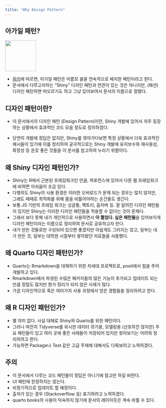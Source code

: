 ```yaml
---
title: "Why Design Pattern"
---
```


## 아가일 패턴?

<p style = 'align: center'>
  <img src='https://upload.wikimedia.org/wikipedia/commons/thumb/0/0c/PinkArgyle.svg/400px-PinkArgyle.svg.png' width = '100px'>
</p>

- <a href = 'https://en.wikipedia.org/wiki/Argyle_(pattern)' target="_blank">위키</a>에 따르면, 아가일 패턴은 마름모 꼴을 연속적으로 배치한 패턴이라고 한다. 
- 문서에서 다루고자하는 "Shiny" 디자인 패턴과 연관이 있는 것은 아니지만, (패션) 디자인 패턴하면 떠오르기도 하고 그냥 있어보여서 문서의 이름으로 정했다. 

## 디자인 패턴이란?

- 이 문서에서의 디자인 패턴 (Design Pattern)이란, Shiny 개발에 있어서 자주 등장하는 상황에서 효과적인 코드 모음 정도로 정의하겠다.

- 당연히 개발에 정답은 없지만, Shiny를 깎아가다보면 특정 상황에서 더욱 효과적인 예시들이 있기에 이를 정리하여 궁극적으로는 Shiny 개발에 유지보수와 재사용성, 확장성 등 온갖 좋은 것들을 이 문서를 참고하여 누리기 위함이다.

## 왜 Shiny 디자인 패턴인가?

- Shiny는 R에서 근본된 프레임워크인 만큼, 퍼포먼스에 있어서 다른 웹 프레임워크에 비하면 아쉬움이 조금 있다.
- 다행히도 Shiny의 사용 환경은 이러한 오버로드가 문제 되는 경우는 많지 않지만, 그래도 때때로 최적화를 위해 몸을 비틀어야하는 순간들도 생긴다.
- 보통 JS 기반의 프레임 워크는 싱글통, 팩토리, 옵저버 등. 잘 알려진 디자인 패턴들이 있지만 Shiny는 이러한 디자인 패턴들을 적용할 수 없다는 것이 문제다.
- 그래서 보다 못해 내가 개인적으로 사용하면서 **아 쩔었다. 싶은 패턴들**을 있어보이게 디자인 패턴이라는 이름으로 정리하여 문서로 공유하고자 한다. 
- 내가 만든 것들로만 구성되어 있으면 좋겠지만 아쉽게도 그러지는 않고, 일부는 내가 만든 것, 일부는 대학원 시절부터 쌓아왔던 자료들을 사용했다. 

## 왜 Quarto 디자인 패턴인가?

- Quarto는 Rmarkdown을 대체하기 위한 차세대 프로젝트로, posit에서 힘을 주어 개발하고 있다.
- Rmarkdown에서 파생된 수많은 패키지들의 많은 기능이 추가되고 업데이트 되는 만큼 장점도 많지만 뭔가 정리가 되지 않은 사례가 많다.
- 가끔 디자인적으로 혹은 여러가지 사용 과정에서 얻은 경험들을 정리하려고 한다. 

## 왜 R 디자인 패턴인가?

- 별 의미 없다. 사실 대체로 Shiny와 Quarto를 위한 패턴이다.
- 그러나 여전히 Tidyverse를 위시한 데이터 깎기용, 모델링용 (선호하진 않지만) 주요 패턴들이 있고 여러 곳에 좋은 사례들이 저장되어 있지만 찾아보기는 어려워 정리하려고 한다.
- 가능하면 Package나 Test 같은 고급 주제에 대해서도 다뤄보려고 노력하겠다.

::: {.callout-warning}
## 주의

- 이 문서에서 다루는 코드 패턴들이 정답은 아니기에 참고만 하길 바란다. 
- UI 패턴에 한정하지는 않는다. 
- 비정기적으로 업데이트 할 예정이다.
- 출처가 있는 경우 (Stackoverflow 등) 표기하려고 노력하겠다.
- quarto books의 사용이 익숙하지 않기에 문서의 레이아웃은 계속 바뀔 수 있다.
:::
